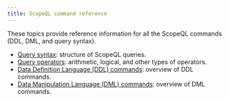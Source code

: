 ```yaml
---
title: ScopeQL command reference
---
```


These topics provide reference information for all the ScopeQL commands (DDL, DML, and query syntax).

* [Query syntax](/reference/commands/stmt-query): structure of ScopeQL queries.
* [Query operators](/reference/commands/query-operators): arithmetic, logical, and other types of operators.
* [Data Definition Language (DDL) commands](/reference/commands/stmt-ddl): overview of DDL commands.
* [Data Manipulation Language (DML) commands](/reference/commands/stmt-dml): overview of DML commands.
